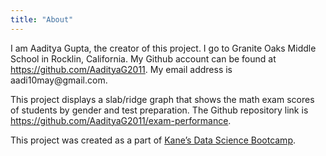 ```yaml
---
title: "About"
---
```


I am Aaditya Gupta, the creator of this project. I go to Granite Oaks Middle School in Rocklin, California. My Github account can be found at [https://github.com/AadityaG2011](https://github.com/AadityaG2011). My email address is aadi10may@gmail.com.

This project displays a slab/ridge graph that shows the math exam scores of students by gender and test preparation. The Github repository link is [https://github.com/AadityaG2011/exam-performance](https://github.com/AadityaG2011/exam-performance).

This project was created as a part of [Kane’s Data Science Bootcamp](https://bootcamp.davidkane.info/).
